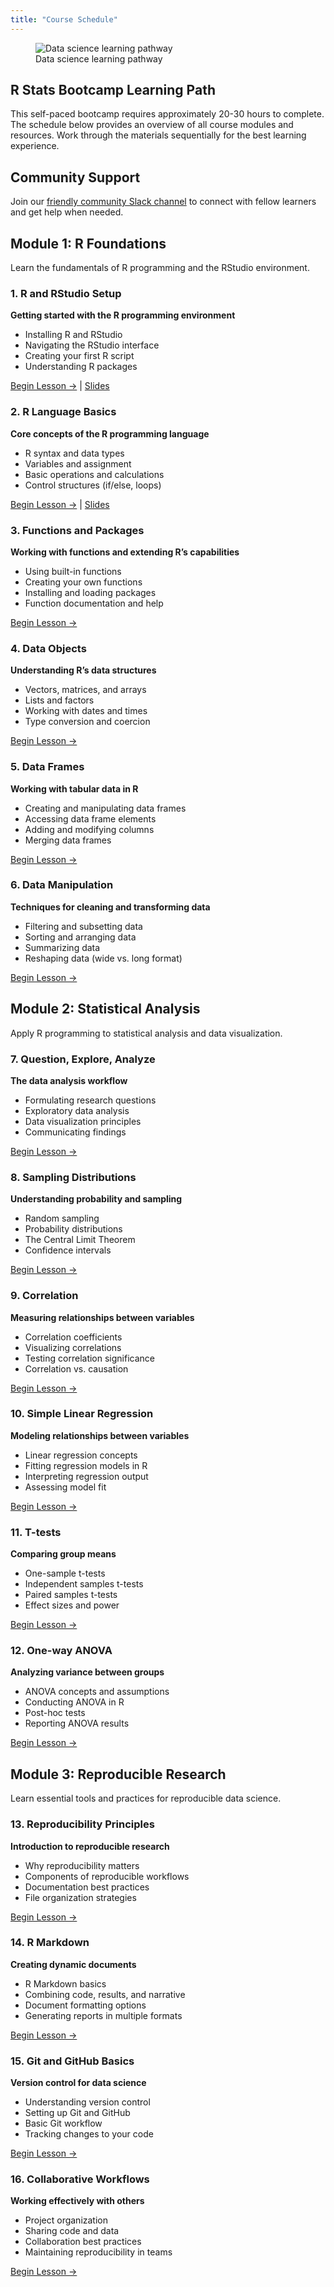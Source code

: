```yaml
---
title: "Course Schedule"
---
```


::: schedule-banner
![Data science learning pathway](img/robot-farmer.jpeg){.schedule-img}

## R Stats Bootcamp Learning Path

This self-paced bootcamp requires approximately 20-30 hours to complete. The schedule below provides an overview of all course modules and resources. Work through the materials sequentially for the best learning experience.
:::

::: callout-note
## Community Support

Join our [friendly community Slack channel](https://join.slack.com/t/ha-eda-party/shared_invite/zt-w19od3dz-6bjo~dTC_GQeSUUv3B8XzQ) to connect with fellow learners and get help when needed.
:::

## Module 1: R Foundations {.module-header}

Learn the fundamentals of R programming and the RStudio environment.

::: module-content
### 1. R and RStudio Setup

**Getting started with the R programming environment**

-   Installing R and RStudio
-   Navigating the RStudio interface
-   Creating your first R script
-   Understanding R packages

[Begin Lesson →](01-setup.qmd) \| [Slides](docs/ppt/RSB01.pptx)

### 2. R Language Basics

**Core concepts of the R programming language**

-   R syntax and data types
-   Variables and assignment
-   Basic operations and calculations
-   Control structures (if/else, loops)

[Begin Lesson →](02-r-lang.qmd) \| [Slides](docs/ppt/RSB02.pptx)

### 3. Functions and Packages

**Working with functions and extending R's capabilities**

-   Using built-in functions
-   Creating your own functions
-   Installing and loading packages
-   Function documentation and help

[Begin Lesson →](03-functions.qmd)

### 4. Data Objects

**Understanding R's data structures**

-   Vectors, matrices, and arrays
-   Lists and factors
-   Working with dates and times
-   Type conversion and coercion

[Begin Lesson →](04-data.qmd)

### 5. Data Frames

**Working with tabular data in R**

-   Creating and manipulating data frames
-   Accessing data frame elements
-   Adding and modifying columns
-   Merging data frames

[Begin Lesson →](05-data-frames.qmd)

### 6. Data Manipulation

**Techniques for cleaning and transforming data**

-   Filtering and subsetting data
-   Sorting and arranging data
-   Summarizing data
-   Reshaping data (wide vs. long format)

[Begin Lesson →](06-data-manipulation.qmd)
:::

## Module 2: Statistical Analysis {.module-header}

Apply R programming to statistical analysis and data visualization.

::: module-content
### 7. Question, Explore, Analyze

**The data analysis workflow**

-   Formulating research questions
-   Exploratory data analysis
-   Data visualization principles
-   Communicating findings

[Begin Lesson →](07-question-explore.qmd)

### 8. Sampling Distributions

**Understanding probability and sampling**

-   Random sampling
-   Probability distributions
-   The Central Limit Theorem
-   Confidence intervals

[Begin Lesson →](08-sampling-dist.qmd)

### 9. Correlation

**Measuring relationships between variables**

-   Correlation coefficients
-   Visualizing correlations
-   Testing correlation significance
-   Correlation vs. causation

[Begin Lesson →](09-correlation.qmd)

### 10. Simple Linear Regression

**Modeling relationships between variables**

-   Linear regression concepts
-   Fitting regression models in R
-   Interpreting regression output
-   Assessing model fit

[Begin Lesson →](10-regression.qmd)

### 11. T-tests

**Comparing group means**

-   One-sample t-tests
-   Independent samples t-tests
-   Paired samples t-tests
-   Effect sizes and power

[Begin Lesson →](11-t-test.qmd)

### 12. One-way ANOVA

**Analyzing variance between groups**

-   ANOVA concepts and assumptions
-   Conducting ANOVA in R
-   Post-hoc tests
-   Reporting ANOVA results

[Begin Lesson →](12-1-way-anova.qmd)
:::

## Module 3: Reproducible Research {.module-header}

Learn essential tools and practices for reproducible data science.

::: module-content
### 13. Reproducibility Principles

**Introduction to reproducible research**

-   Why reproducibility matters
-   Components of reproducible workflows
-   Documentation best practices
-   File organization strategies

[Begin Lesson →](13-reproducibility.qmd)

### 14. R Markdown

**Creating dynamic documents**  

-   R Markdown basics
-   Combining code, results, and narrative
-   Document formatting options
-   Generating reports in multiple formats

[Begin Lesson →](14-rmarkdown.qmd)

### 15. Git and GitHub Basics

**Version control for data science**

-   Understanding version control
-   Setting up Git and GitHub
-   Basic Git workflow
-   Tracking changes to your code

[Begin Lesson →](15-github-basics.qmd)

### 16. Collaborative Workflows

**Working effectively with others**

-   Project organization
-   Sharing code and data
-   Collaboration best practices
-   Maintaining reproducibility in teams

[Begin Lesson →](16-collaborative-workflows.qmd)
:::

::: footer-section

:::